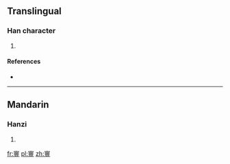 ==Translingual==

===Han character===
{{Han char|rn=40|rad=宀|as=18|sn=21|four=|canj=十山十廿 (JUJT)}}

# {{defn|Han|sort=宀18}}

====References====
* {{Han ref|kx=0293.160|dkj=07380|dj=0580.030|hdz=20959.030|uh=5BF7|ud=23543}}

----

==Mandarin==

===Hanzi===
{{cmn-hanzi|pin=[[fēng]] ([[feng1]])|wg=feng<sup>1</sup>}}

# {{defn|lang=cmn|sort=宀18}}

[[fr:寷]]
[[pl:寷]]
[[zh:寷]]